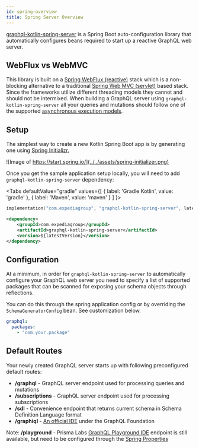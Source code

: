 ```yaml
---
id: spring-overview
title: Spring Server Overview
---
```




[graphql-kotlin-spring-server](https://github.com/ExpediaGroup/graphql-kotlin/tree/master/servers/graphql-kotlin-spring-server)
is a Spring Boot auto-configuration library that automatically configures beans required to start up a reactive GraphQL
web server.

## WebFlux vs WebMVC

This library is built on a [Spring WebFlux (reactive)](https://docs.spring.io/spring/docs/current/spring-framework-reference/web-reactive.html) stack which is a non-blocking alternative to a traditional [Spring Web MVC (servlet)](https://docs.spring.io/spring/docs/current/spring-framework-reference/web.html) based stack.
Since the frameworks utilize different threading models they cannot and should not be intermixed.
When building a GraphQL server using `graphql-kotlin-spring-server` all your queries and mutations should follow one of the supported [asynchronous execution models](../../schema-generator/execution/async-models.md).

## Setup

The simplest way to create a new Kotlin Spring Boot app is by generating one using [Spring Initializr.](https://start.spring.io/)

![Image of https://start.spring.io/](../../assets/spring-initializer.png)

Once you get the sample application setup locally, you will need to add `graphql-kotlin-spring-server` dependency:

<Tabs
  defaultValue="gradle"
  values={[
    { label: 'Gradle Kotlin', value: 'gradle' },
    { label: 'Maven', value: 'maven' }
  ]
}>

<TabItem value="gradle">

```kotlin
implementation("com.expediagroup", "graphql-kotlin-spring-server", latestVersion)
```

</TabItem>
<TabItem value="maven">

```xml
<dependency>
    <groupId>com.expediagroup</groupId>
    <artifactId>graphql-kotlin-spring-server</artifactId>
    <version>${latestVersion}</version>
</dependency>
```

</TabItem>
</Tabs>

## Configuration

At a minimum, in order for `graphql-kotlin-spring-server` to automatically configure your GraphQL web server you need to
specify a list of supported packages that can be scanned for exposing your schema objects through reflections.

You can do this through the spring application config or by overriding the `SchemaGeneratorConfig` bean. See customization below.

```yaml
graphql:
  packages:
    - "com.your.package"
```

## Default Routes

Your newly created GraphQL server starts up with following preconfigured default routes:

-   **/graphql** - GraphQL server endpoint used for processing queries and mutations
-   **/subscriptions** - GraphQL server endpoint used for processing subscriptions
-   **/sdl** - Convenience endpoint that returns current schema in Schema Definition Language format
-   **/graphiql** - [An official IDE](https://github.com/graphql/graphiql) under the GraphQL Foundation

Note: **/playground** - Prisma Labs [GraphQL Playground IDE](https://github.com/prisma-labs/graphql-playground) endpoint
is still available, but need to be configured through the [Spring Properties](./spring-properties.md)
